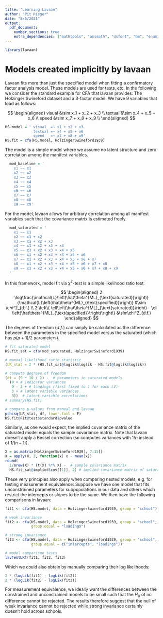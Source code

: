 ```yaml
---
title: "Learning Lavaan"
author: "Pit Rieger"
date: "8/5/2021"
output: 
  pdf_document:
    number_sections: true
    extra_dependencies: ["mathtools", "amsmath", "dsfont", "bm", "enumitem", "tikz", "scalerel"]
---
```


```r
library(lavaan)
```

# Models created implicitly by lavaan
Lavaan fits more than just the specified model when fitting a confirmatory factor analysis model. These models are used for tests, etc. In the following, we consider the standard example for CFA that lavaan provides: The Holzinger Swineford dataset and a 3-factor model. We have 9 variables that load as follows: 

$$
\begin{aligned}
visual &\sim x_1 + x_2 + x_3 \\
textual &\sim x_4 + x_5 + x_6 \\
speed &\sim x_7 + x_8 + x_9 \\
\end{aligned}
$$


```r
HS.model = ' visual  =~ x1 + x2 + x3
             textual =~ x4 + x5 + x6
             speed   =~ x7 + x8 + x9'
HS.fit = cfa(HS.model, HolzingerSwineford1939)
```


The \texttt{baseline} model is a simple model where we assume no latent structure and zero correlation among the manifest variables.

```r
  mod_baseline = ' 
    x1 ~~ x1
    x2 ~~ x2
    x3 ~~ x3
    x4 ~~ x4
    x5 ~~ x5
    x6 ~~ x6
    x7 ~~ x7
    x8 ~~ x8
    x9 ~~ x9'
```

For the \textbf{saturated} model, lavaan allows for arbitrary correlation among all manifest variables such that the covariance matrix is estimated freely.

```r
  mod_saturated = '
    x1 ~~ x1
    x2 ~~ x1 + x2
    x3 ~~ x1 + x2 + x3
    x4 ~~ x1 + x2 + x3 + x4
    x5 ~~ x1 + x2 + x3 + x4 + x5 
    x6 ~~ x1 + x2 + x3 + x4 + x5 + x6 
    x7 ~~ x1 + x2 + x3 + x4 + x5 + x6 + x7 
    x8 ~~ x1 + x2 + x3 + x4 + x5 + x6 + x7 + x8 
    x9 ~~ x1 + x2 + x3 + x4 + x5 + x6 + x7 + x8 + x9 
  '
```

In this framework, model fit via $\chi^2$-test is a simple likelihood ratio test:

$$
\begin{aligned}
2 \log\frac{\mathcal{L}\left(\hat\theta^{ML}_{\text{saturated}}\right)}{\mathcal{L}\left(\hat\theta^{ML}_{\text{specified}}\right)} &\sim \chi^2_{d.f.} \\
2 \left\{ \ell\left(\hat\theta^{ML}_{\text{saturated}}\right) - \ell \left(\hat\theta^{ML}_{\text{specified}}\right)\right\} &\sim\chi^2_{d.f.}
\end{aligned}
$$

The degrees of freedom ($d.f.$) can simply be calculated as the difference between the parameters in the specified model versus the saturated (which has $p(p+1)/2$ parameters). 

```r
# fit saturated model
HS.fit_sat = cfa(mod_saturated, HolzingerSwineford1939)

# manual likelihood ratio statistic
(LR_stat = 2 * (HS.fit_sat@loglik$loglik - HS.fit@loglik$loglik))

# compute degrees of freedom
(df = (9 * 10 / 2) -  # parameters in saturated models
  (9 + # indicator variances
   9 - 3 + # loadings (first fixed to 1 for each LV)
   3 + # latent variable variances
   3))  # latent variable correlations
# summary(HS.fit)

# compare p-values from manual and lavaan
pchisq(LR_stat, df, lower.tail = F)
HS.fit@Fit@test$standard$pvalue
```

Similarly, as one would expect, the implied covariance matrix of the saturated model equals the sample covariance matrix. Note that lavaan doesn't apply a Bessel correction (so computes variances with $1/n$ instead of $1/(n-1)$).

```r
X = as.matrix(HolzingerSwineford1939[, 7:15])
X = apply(X, 2, function(x) x - mean(x))
round(
  1/nrow(X) * (t(X) %*% X) -  # sample covariance matrix
  HS.fit_sat@implied$cov[[1]], 2) # implied covariance matrix of saturated model
```


These very principles also apply when comparing nested models, e.g. for testing measurement equivalence: Suppose we have one model that fits unconstrained parameters for subpopulations in our data and others which restrict the intercepts or slopes to be the same. We then have the following comparisons in lavaan: 

```r
fit1 <- cfa(HS.model, data = HolzingerSwineford1939, group = "school")

# weak invariance
fit2 <- cfa(HS.model, data = HolzingerSwineford1939, group = "school",
            group.equal = "loadings")

# strong invariance
fit3 <- cfa(HS.model, data = HolzingerSwineford1939, group = "school",
            group.equal = c("intercepts", "loadings"))

# model comparison tests
lavTestLRT(fit1, fit2, fit3)
```

Which we could also obtain by manually comparing their log likelihoods:

```r
2 * (logLik(fit1) - logLik(fit2))
2 * (logLik(fit2) - logLik(fit3))
```

For measurement equivalence, we ideally want the differences between the constrained and unconstrained models to be small such that the $H_0$ of no difference cannot be rejected. The results therefore suggest that the null of weak invariance cannot be rejected while strong invariance certainly doesn't hold across schools.











